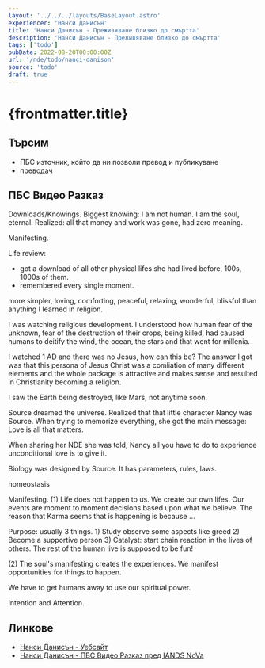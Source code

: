 ```yaml
---
layout: '../../../layouts/BaseLayout.astro'
experiencer: 'Нанси Данисън'
title: 'Нанси Данисън - Преживяване близко до смъртта'
description: 'Нанси Данисън - Преживяване близко до смъртта'
tags: ['todo']
pubDate: 2022-08-20T00:00:00Z
url: '/nde/todo/nanci-danison'
source: 'todo'
draft: true
---
```


# {frontmatter.title}

## Търсим

- ПБС източник, който да ни позволи превод и публикуване
- преводач

## ПБС Видео Разказ

<YouTubeLink videoID="5gWvdXWjIek" title="Нанси Данисън - ПБС Видео Разказ пред IANDS NoVa"/>

Downloads/Knowings.
Biggest knowing: I am not human. I am the soul, eternal.
Realized: all that money and work was gone, had zero meaning.

Manifesting.

Life review:
- got a download of all other physical lifes she had lived before, 100s, 1000s of them.
- remembered every single moment.

more simpler, loving, comforting, peaceful, relaxing, wonderful, blissful than anything I learned in religion.

I was watching religious development. I understood how human fear of the unknown, fear of the destruction of their crops, being killed, had caused humans to deitify the wind, the ocean, the stars and that went for millenia.

I watched 1 AD and there was no Jesus, how can this be? The answer I got was that this persona of Jesus Christ was a comliation of many different elements and the whole package is attractive and makes sense and resulted in Christianity becoming a religion.

I saw the Earth being destroyed, like Mars, not anytime soon.

Source dreamed the universe.
Realized that that little character Nancy was Source.
When trying to memorize everything, she got the main message: Love is all that matters.

When sharing her NDE she was told, Nancy all you have to do to experience unconditional love is to give it.

Biology was designed by Source. It has parameters, rules, laws.

homeostasis

Manifesting. 
(1) Life does not happen to us. We create our own lifes. Our events are moment to moment decisions based upon what we believe. The reason that Karma seems that is happening is because ...

Purpose: usually 3 things. 1) Study observe some aspects like greed 2) Become a supportive person 3) Catalyst: start chain reaction in the lives of others. The rest of the human live is supposed to be fun!

(2) The soul's manifesting creates the experiences. We manifest opportunities for things to happen.

We have to get humans away to use our spiritual power.

Intention and Attention. 

## Линкове

- [Нанси Данисън - Уебсайт](http://www.nancidanison.com/)
- [Нанси Данисън - ПБС Видео Разказ пред IANDS NoVa](https://www.youtube.com/watch?v=5gWvdXWjIek)
